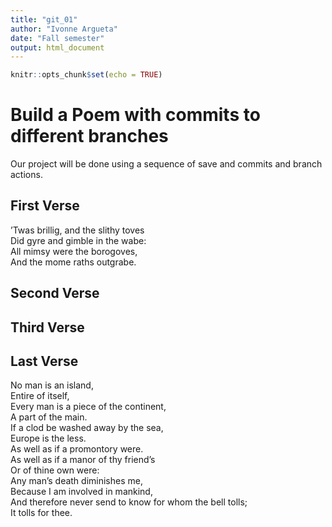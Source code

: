 ```yaml
---
title: "git_01"
author: "Ivonne Argueta"
date: "Fall semester"
output: html_document
---
```


```r
knitr::opts_chunk$set(echo = TRUE)
```
# Build a Poem with commits to different branches
Our project will be done using a sequence of save and commits and branch actions.
<!-- Do not modify or change any text in "!--" bracketed areas such as this --- these are instructions to
you, if you change any of this the git program will notice it and compromise your git merging strategy !-->

## First Verse 
<!--Put the first five lines of a poem by Lewis Carrol in this section!-->

’Twas brillig, and the slithy toves   
      Did gyre and gimble in the wabe:   
All mimsy were the borogoves,   
      And the mome raths outgrabe.  
      
## Second Verse
<!--Put the first five lines of a poem by Robert Frost here!-->

## Third Verse
<!--Put the first two verses of The Walrus and the Carpenter here!-->

## Last Verse
<!--Put a short poem of your choice 8-20 lines,here!-->

No man is an island,  
Entire of itself,  
Every man is a piece of the continent,  
A part of the main.  
If a clod be washed away by the sea,  
Europe is the less.  
As well as if a promontory were.  
As well as if a manor of thy friend’s  
Or of thine own were:  
Any man’s death diminishes me,  
Because I am involved in mankind,  
And therefore never send to know for whom the bell tolls;  
It tolls for thee.  

